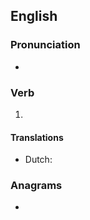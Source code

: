 ==English==

===Pronunciation===
* {{a|US}} {{IPA|/oʊ.vɚ.sin/|lang=en}}

===Verb===
{{head|en|past participle}}

# {{past participle of|oversee|lang=en|nocat=1}}

====Translations====
{{trans-top|past participle of oversee}}
* Dutch: {{t+|nl|overzien}}
{{trans-mid}}
{{trans-bottom}}

===Anagrams===
* {{l|en|Veronese}}